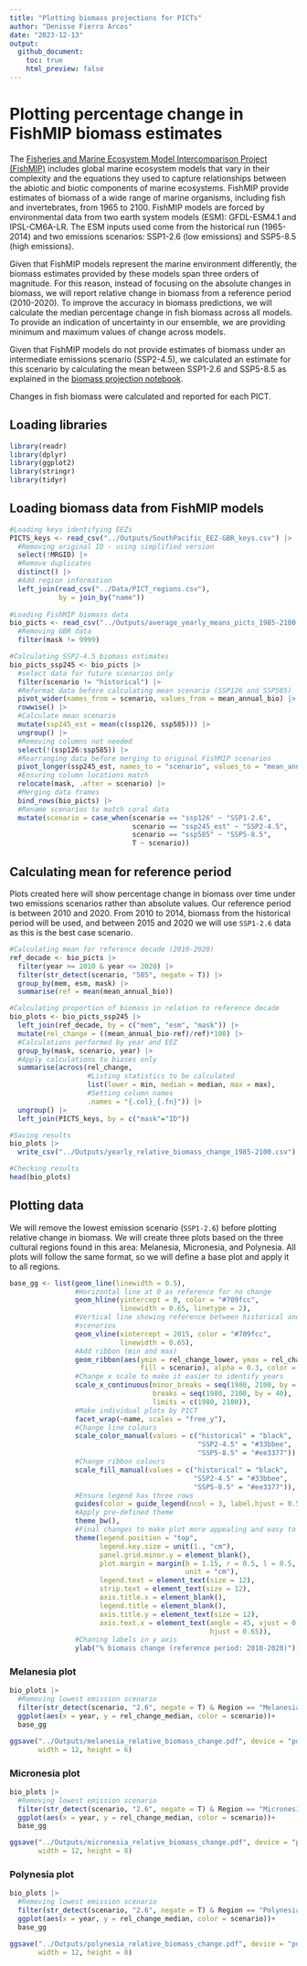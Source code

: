 ```yaml
---
title: "Plotting biomass projections for PICTs"
author: "Denisse Fierro Arcos"
date: "2023-12-13"
output:
  github_document:
    toc: true
    html_preview: false
---
```


# Plotting percentage change in FishMIP biomass estimates
The [Fisheries and Marine Ecosystem Model Intercomparison Project (FishMIP)](https://fish-mip.github.io/) includes global marine ecosystem models that vary in their complexity and the equations they used to capture relationships between the abiotic and biotic components of marine ecosystems. FishMIP provide estimates of biomass of a wide range of marine organisms, including fish and invertebrates, from 1965 to 2100. FishMIP models are forced by environmental data from two earth system models (ESM): GFDL-ESM4.1 and IPSL-CM6A-LR. The ESM inputs used come from the historical run (1965-2014) and two emissions scenarios: SSP1-2.6 (low emissions) and SSP5-8.5 (high emissions).  
  
Given that FishMIP models represent the marine environment differently, the biomass estimates provided by these models span three orders of magnitude. For this reason, instead of focusing on the absolute changes in biomass, we will report relative change in biomass from a reference period (2010-2020). To improve the accuracy in biomass predictions, we will calculate the median percentage change in fish biomass across all models. To provide an indication of uncertainty in our ensemble, we are providing minimum and maximum values of change across models.  
  
Given that FishMIP models do not provide estimates of biomass under an intermediate emissions scenario (SSP2-4.5), we calculated an estimate for this scenario by calculating the mean between SSP1-2.6 and SSP5-8.5 as explained in the [biomass projection notebook](https://github.com/Fish-MIP/Extract_PICTs/blob/main/Scripts/04_Biomass_projections_SouthPacific.md).  
  
Changes in fish biomass were calculated and reported for each PICT.  

## Loading libraries
    
```r
library(readr)
library(dplyr)
library(ggplot2)
library(stringr)
library(tidyr)
```
  
## Loading biomass data from FishMIP models
  
```r
#Loading keys identifying EEZs
PICTS_keys <- read_csv("../Outputs/SouthPacific_EEZ-GBR_keys.csv") |> 
  #Removing original ID - using simplified version
  select(!MRGID) |> 
  #Remove duplicates
  distinct() |> 
  #Add region information
  left_join(read_csv("../Data/PICT_regions.csv"), 
            by = join_by("name"))
  
#Loading FishMIP biomass data
bio_picts <- read_csv("../Outputs/average_yearly_means_picts_1985-2100.csv")|>
  #Removing GBR data
  filter(mask != 9999)

#Calculating SSP2-4.5 biomass estimates
bio_picts_ssp245 <- bio_picts |> 
  #select data for future scenarios only
  filter(scenario != "historical") |> 
  #Reformat data before calculating mean scenario (SSP126 and SSP585)
  pivot_wider(names_from = scenario, values_from = mean_annual_bio) |> 
  rowwise() |> 
  #Calculate mean scenario
  mutate(ssp245_est = mean(c(ssp126, ssp585))) |> 
  ungroup() |> 
  #Removing columns not needed
  select(!(ssp126:ssp585)) |> 
  #Rearranging data before merging to original FishMIP scenarios
  pivot_longer(ssp245_est, names_to = "scenario", values_to = "mean_annual_bio") |> 
  #Ensuring column locations match
  relocate(mask, .after = scenario) |> 
  #Merging data frames
  bind_rows(bio_picts) |> 
  #Rename scenarios to match coral data
  mutate(scenario = case_when(scenario == "ssp126" ~ "SSP1-2.6",
                              scenario == "ssp245_est" ~ "SSP2-4.5",
                              scenario == "ssp585" ~ "SSP5-8.5",
                              T ~ scenario))
```
  
## Calculating mean for reference period
Plots created here will show percentage change in biomass over time under two emissions scenarios rather than absolute values. Our reference period is between 2010 and 2020. From 2010 to 2014, biomass from the historical period will be used, and between 2015 and 2020 we will use `SSP1-2.6` data as this is the best case scenario.  
  
```r
#Calculating mean for reference decade (2010-2020)
ref_decade <- bio_picts |>
  filter(year >= 2010 & year <= 2020) |> 
  filter(str_detect(scenario, "585", negate = T)) |> 
  group_by(mem, esm, mask) |> 
  summarise(ref = mean(mean_annual_bio))

#Calculating proportion of biomass in relation to reference decade
bio_plots <- bio_picts_ssp245 |> 
  left_join(ref_decade, by = c("mem", "esm", "mask")) |> 
  mutate(rel_change = ((mean_annual_bio-ref)/ref)*100) |> 
  #Calculations performed by year and EEZ
  group_by(mask, scenario, year) |> 
  #Apply calculations to biases only
  summarise(across(rel_change, 
                   #Listing statistics to be calculated
                   list(lower = min, median = median, max = max), 
                   #Setting column names
                   .names = "{.col}_{.fn}")) |> 
  ungroup() |> 
  left_join(PICTS_keys, by = c("mask"="ID"))

#Saving results
bio_plots |> 
  write_csv("../Outputs/yearly_relative_biomass_change_1985-2100.csv")

#Checking results
head(bio_plots)
```
  
## Plotting data 
We will remove the lowest emission scenario (`SSP1-2.6`) before plotting relative change in biomass. We will create three plots based on the three cultural regions found in this area: Melanesia, Micronesia, and Polynesia. All plots will follow the same format, so we will define a base plot and apply it to all regions.    
  
```r
base_gg <- list(geom_line(linewidth = 0.5),
                #Horizontal line at 0 as reference for no change
                geom_hline(yintercept = 0, color = "#709fcc", 
                           linewidth = 0.65, linetype = 2),
                #Vertical line showing reference between historical and future
                #scenarios
                geom_vline(xintercept = 2015, color = "#709fcc", 
                           linewidth = 0.65),
                #Add ribbon (min and max)
                geom_ribbon(aes(ymin = rel_change_lower, ymax = rel_change_max, 
                                fill = scenario), alpha = 0.3, color = NA),
                #Change x scale to make it easier to identify years
                scale_x_continuous(minor_breaks = seq(1980, 2100, by = 10),
                                   breaks = seq(1980, 2100, by = 40), 
                                   limits = c(1980, 2100)),
                #Make individual plots by PICT
                facet_wrap(~name, scales = "free_y"),
                #Change line colours 
                scale_color_manual(values = c("historical" = "black", 
                                              "SSP2-4.5" = "#33bbee", 
                                              "SSP5-8.5" = "#ee3377")),
                #Change ribbon colours
                scale_fill_manual(values = c("historical" = "black", 
                                             "SSP2-4.5" = "#33bbee", 
                                             "SSP5-8.5" = "#ee3377")),
                #Ensure legend has three rows
                guides(color = guide_legend(ncol = 3, label.hjust = 0.5)),
                #Apply pre-defined theme
                theme_bw(),
                #Final changes to make plot more appealing and easy to read
                theme(legend.position = "top", 
                      legend.key.size = unit(1., "cm"),
                      panel.grid.minor.y = element_blank(),
                      plot.margin = margin(b = 1.15, r = 0.5, l = 0.5, t = 0.2, 
                                           unit = "cm"),
                      legend.text = element_text(size = 12), 
                      strip.text = element_text(size = 12), 
                      axis.title.x = element_blank(),
                      legend.title = element_blank(), 
                      axis.title.y = element_text(size = 12),
                      axis.text.x = element_text(angle = 45, vjust = 0.765, 
                                                 hjust = 0.65)),
                #Chaning labels in y axis
                ylab("% biomass change (reference period: 2010-2020)"))
```
  
### Melanesia plot
  
```r
bio_plots |> 
  #Removing lowest emission scenario
  filter(str_detect(scenario, "2.6", negate = T) & Region == "Melanesia") |> 
  ggplot(aes(x = year, y = rel_change_median, color = scenario))+
  base_gg
```
    
```r
ggsave("../Outputs/melanesia_relative_biomass_change.pdf", device = "pdf", 
       width = 12, height = 6)
```
  
### Micronesia plot
  
```r
bio_plots |> 
  #Removing lowest emission scenario
  filter(str_detect(scenario, "2.6", negate = T) & Region == "Micronesia") |> 
  ggplot(aes(x = year, y = rel_change_median, color = scenario))+
  base_gg
```
    
```r
ggsave("../Outputs/micronesia_relative_biomass_change.pdf", device = "pdf", 
       width = 12, height = 8)
```
  
### Polynesia plot
  
```r
bio_plots |> 
  #Removing lowest emission scenario
  filter(str_detect(scenario, "2.6", negate = T) & Region == "Polynesia") |> 
  ggplot(aes(x = year, y = rel_change_median, color = scenario))+
  base_gg
```
    
```r
ggsave("../Outputs/polynesia_relative_biomass_change.pdf", device = "pdf", 
       width = 12, height = 8)
```
  